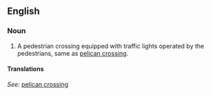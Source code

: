 ==English==
===Noun===
{{en-noun}}

# A pedestrian crossing equipped with traffic lights operated by the pedestrians, same as [[pelican crossing]].

====Translations====
{{top}}
''See: '' [[pelican crossing]]
{{bottom}}